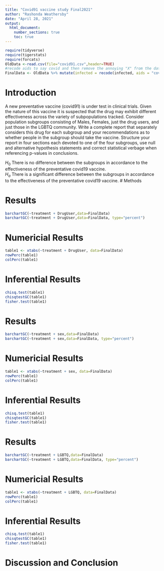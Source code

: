 ```yaml
---
title: "Covid91 vaccine study Final2021"
author: "Rashonda Weathersby"
date: "April 28, 2021"
output: 
  html_document:
    number_sections: true
    toc: true
---
```


```r
require(tidyverse)
require(tigerstats)
require(forcats)
OldData <-read.csv(file="covid91.csv",header=TRUE)
#recode aids to say covid and then remove the annoying "X" from the dataframe
FinalData <- OldData %>% mutate(infected = recode(infected, aids = "covid", none = "OK" )) %>% select(-one_of("X"))
```

# Introduction

A new  preventative vaccine (covid91) is under test in clinical trials. Given the nature of this vaccine it is suspected that the drug may exhibit different effectiveness across the variety of subpopulations tracked. Consider population subgroups consisting of Males, Females, just the drug users, and just those in the LGBTQ community. Write a complete report that separately considers this drug for each subgroup and your recommendations as to whether people in the subgroup should take the vaccine. Structure your report in four sections each devoted to one of the four subgroups, use null and alternative hypothesis statements and correct statistical verbage when referencing p-values in conclusions.


$H_0$ There is no difference between the subgroups in accordance to the effectiveness of the preventative covid19 vaccine.  
$H_a$ There is a significant difference between the subgroups in accordance to the effectiveness of the preventative covid19 vaccine. 
# Methods

<!--Decide on your methods: use "variable analysis" or other appropriate descriptors. Make sure to choose at least one graphical method and at least one numerical method. Discuss what data manipulations may be needed for example subsetting or other binning procedures and what sort of graphical displays and inferential tools will be used! -->

# Results 



```r
barchartGC(~treatment + DrugUser,data=FinalData)
barchartGC(~treatment + DrugUser,data=FinalData, type="percent")

```


<!--Divide this section into two sub-sections:  One for your descriptive results and one for your inferential results. !-->


# Numericial Results 

```r
table1 <- xtabs(~treatment + DrugUser, data=FinalData)
rowPerc(table1)
colPerc(table1)
```

# Inferential Results

```r
chisq.test(table1)
chisqtestGC(table1)
fisher.test(table1)
```
# Results 
```r
barchartGC(~treatment + sex,data=FinalData)
barchartGC(~treatment + sex,data=FinalData, type="percent")

```

# Numericial Results 

```r
table1 <- xtabs(~treatment + sex, data=FinalData)
rowPerc(table1)
colPerc(table1)
```
# Inferential Results
```r
chisq.test(table1)
chisqtestGC(table1)
fisher.test(table1)
```
# Results 

```r
barchartGC(~treatment + LGBTQ,data=FinalData)
barchartGC(~treatment + LGBTQ,data=FinalData, type="percent")

```
# Numericial Results
```r
table1 <- xtabs(~treatment + LGBTQ, data=FinalData)
rowPerc(table1)
colPerc(table1)
```
# Inferential Results

```r
chisq.test(table1)
chisqtestGC(table1)
fisher.test(table1)
```

# Discussion and Conclusion 

<!--Discussion and conclusion here. If you found a relationship be sure to consider whether the relationship occurs because one of the variable causes the other, ot whether they perhaps are related for some reason. Watch the Chapter 6 videos from the Georgetown videos collection,!--> 
